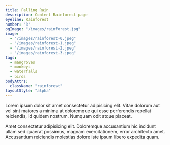 ```yaml
---
title: Falling Rain
description: Content Rainforest page
eyeline: Rainforest
number: "3"
ogImage: "/images/rainforest.jpg"
image: 
  - "/images/rainforest-0.jpeg"
  - "/images/rainforest-1.jpeg"
  - "/images/rainforest-2.jpeg"
  - "/images/rainforest-3.jpeg"
tags: 
  - mangroves
  - monkeys
  - waterfalls
  - birds
bodyAttrs: 
  className: "rainforest"
layoutStyle: "alpha"
---
```

Lorem ipsum dolor sit amet consectetur adipisicing elit. Vitae dolorum aut vel sint maiores a minima at doloremque qui esse perferendis repellat reiciendis, id quidem nostrum. Numquam odit atque placeat.

Amet consectetur adipisicing elit. Doloremque accusantium hic incidunt ullam sed quaerat possimus, magnam exercitationem, error architecto amet. Accusantium reiciendis molestias dolore iste ipsum libero expedita quam.


